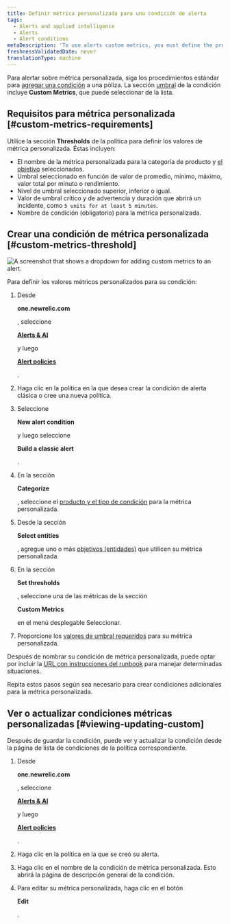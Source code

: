 ```yaml
---
title: Definir métrica personalizada para una condición de alerta
tags:
  - Alerts and applied intelligence
  - Alerts
  - Alert conditions
metaDescription: 'To use alerts custom metrics, you must define the product and entity, select the exact custom metric name, and define the thresholds.'
freshnessValidatedDate: never
translationType: machine
---
```



Para alertar sobre métrica personalizada, siga los procedimientos estándar para [agregar una condición](/docs/alerts-applied-intelligence/new-relic-alerts/alert-conditions/create-alert-conditions) a una póliza. La sección [umbral](/docs/alerts-applied-intelligence/new-relic-alerts/advanced-alerts/advanced-techniques/set-thresholds-alert-condition) de la condición incluye <DoNotTranslate>**Custom Metrics**</DoNotTranslate>, que puede seleccionar de la lista.

## Requisitos para métrica personalizada [#custom-metrics-requirements]

Utilice la sección <DoNotTranslate>**Thresholds**</DoNotTranslate> de la política para definir los valores de métrica personalizada. Éstas incluyen:

* El nombre de la métrica personalizada para la categoría de producto y [el objetivo](/docs/alerts/new-relic-alerts-beta/configuring-alert-policies/select-product-targets-alert-condition) seleccionados.
* Umbral seleccionado en función de valor de promedio, mínimo, máximo, valor total por minuto o rendimiento.
* Nivel de umbral seleccionado superior, inferior o igual.
* Valor de umbral crítico y de advertencia y duración que abrirá un incidente, como `5 units for at least 5 minutes`.
* Nombre de condición (obligatorio) para la métrica personalizada.

## Crear una condición de métrica personalizada [#custom-metrics-threshold]

<img
  title="Set custom metrics on your alerts"
  alt="A screenshot that shows a dropdown for adding custom metrics to an alert."
  src={alertsCustomMetrics}
/>

Para definir los valores métricos personalizados para su condición:

1. Desde

   <DoNotTranslate>**one.newrelic.com**</DoNotTranslate>

   , seleccione

   <DoNotTranslate>[**Alerts & AI**](https://one.newrelic.com/alerts-ai)</DoNotTranslate>

   y luego

   <DoNotTranslate>[**Alert policies**](https://one.newrelic.com/alerts-ai/condition-builder/policy-list)</DoNotTranslate>

   .

2. Haga clic en la política en la que desea crear la condición de alerta clásica o cree una nueva política.

3. Seleccione

   <DoNotTranslate>**New alert condition**</DoNotTranslate>

   y luego seleccione

   <DoNotTranslate>**Build a classic alert**</DoNotTranslate>

   .

4. En la sección

   <DoNotTranslate>**Categorize**</DoNotTranslate>

   , seleccione el [producto y el tipo de condición](/docs/alerts-applied-intelligence/new-relic-alerts/alert-conditions/create-alert-conditions) para la métrica personalizada.

5. Desde la sección

   <DoNotTranslate>**Select entities**</DoNotTranslate>

   , agregue uno o más [objetivos (entidades)](/docs/alerts/new-relic-alerts-beta/configuring-alert-policies/select-product-targets-alert-condition) que utilicen su métrica personalizada.

6. En la sección

   <DoNotTranslate>**Set thresholds**</DoNotTranslate>

   , seleccione una de las métricas de la sección

   <DoNotTranslate>**Custom Metrics**</DoNotTranslate>

   en el menú desplegable Seleccionar.

7. Proporcione los [valores de umbral requeridos](#custom-metrics-requirements) para su métrica personalizada.

Después de nombrar su condición de métrica personalizada, puede optar por incluir la [URL con instrucciones del runbook](/docs/alerts-applied-intelligence/new-relic-alerts/advanced-alerts/understand-technical-concepts/provide-runbook-instructions-alert-activity) para manejar determinadas situaciones.

Repita estos pasos según sea necesario para crear condiciones adicionales para la métrica personalizada.

## Ver o actualizar condiciones métricas personalizadas [#viewing-updating-custom]

Después de guardar la condición, puede ver y actualizar la condición desde la página de lista de condiciones de la política correspondiente.

1. Desde

   <DoNotTranslate>**one.newrelic.com**</DoNotTranslate>

   , seleccione

   <DoNotTranslate>[**Alerts & AI**](https://one.newrelic.com/alerts-ai)</DoNotTranslate>

   y luego

   <DoNotTranslate>[**Alert policies**](https://one.newrelic.com/alerts-ai/condition-builder/policy-list)</DoNotTranslate>

   .

2. Haga clic en la política en la que se creó su alerta.

3. Haga clic en el nombre de la condición de métrica personalizada. Esto abrirá la página de descripción general de la condición.

4. Para editar su métrica personalizada, haga clic en el botón

   <DoNotTranslate>**Edit**</DoNotTranslate>

   .